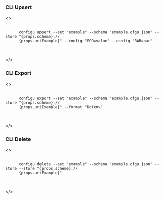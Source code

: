 ### CLI Upsert

<>
  <pre>
    <code>
      configu upsert --set "example" --schema "example.cfgu.json" --store "{props.scheme}://
      {props.uriExample}" --config "FOO=value" --config "BAR=bar"
    </code>
  </pre>
</>

### CLI Export

<>
  <pre>
    <code>
      configu export --set "example" --schema "example.cfgu.json" --store "{props.scheme}://
      {props.uriExample}" --format "Dotenv"
    </code>
  </pre>
</>

### CLI Delete

<>
  <pre>
    <code>
      configu delete --set "example" --schema "example.cfgu.json" --store --store "{props.scheme}://
      {props.uriExample}"
    </code>
  </pre>
</>
